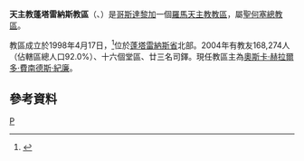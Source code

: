 {{Infobox Roman Catholic diocese
|Roman Catholic Diocese of = 天主教蓬塔雷納斯教區
|Latin name of diocese = Dioecesis Puntarenensis
|image=Costa Rica - Diocesi di Puenta Arenas.jpg
|caption =教區位置圖
|location = [[哥斯達黎加|哥斯達黎加]]
|territory = [[蓬塔雷納斯省|蓬塔雷納斯省]]北部
|population = 168,274
|rite = 拉丁禮
|patron =
|province =聖何塞
|established = 1998年
|cathedral = [[嘉模聖母主教座堂_(蓬塔雷納斯)|嘉模聖母主教座堂]]
|副主教座堂 =
|leadership = 主教
|website =
|教宗 =
|metropolitan =
|ordinary = 奧斯卡·赫拉爾多·費南德斯·紀廉
|coadjutor bishop =
|emeritus =
}}

'''天主教蓬塔雷納斯教區'''（{{lang-la|Dioecesis Puntarenensis}}、{{lang-es|Diócesis de Puntarenas}}）是[[哥斯達黎加|哥斯達黎加]]一個[[羅馬天主教|羅馬天主教]][[教區|教區]]，屬[[天主教聖何塞總教區|聖何塞總教區]]。

教區成立於1998年4月17日，<ref>{{Cite web |url=http://www.vatican.va/holy_father/john_paul_ii/apost_constitutions/documents/hf_jp-ii_apc_19980417_puntarenensis_lt.html |title=升為教區的宗座憲令 |access-date=2013-05-21 |archive-date=2014-05-18 |archive-url=https://web.archive.org/web/20140518003931/http://www.vatican.va/holy_father/john_paul_ii/apost_constitutions/documents/hf_jp-ii_apc_19980417_puntarenensis_lt.html |dead-url=no }}</ref>位於[[蓬塔雷納斯省|蓬塔雷納斯省]]北部。2004年有教友168,274人（佔轄區總人口92.0%）、十六個堂區、廿三名司鐸。現任教區主為[[奧斯卡·赫拉爾多·費南德斯·紀廉|奧斯卡·赫拉爾多·費南德斯·紀廉]]。

==參考資料==
{{reflist}}
{{哥斯達黎加天主教教區}}
[[Category:哥斯達黎加天主教教區|P]]